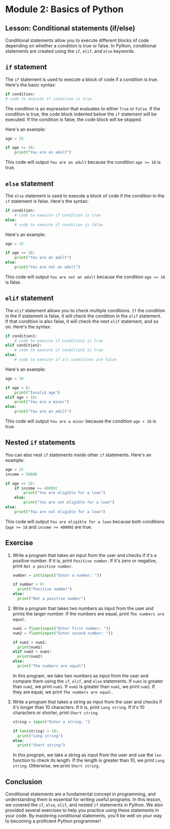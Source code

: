 # Module 2: Basics of Python

## Lesson: Conditional statements (if/else)

Conditional statements allow you to execute different blocks of code depending on whether a condition is true or false. In Python, conditional statements are created using the `if`, `elif`, and `else` keywords.

## `if` statement

The `if` statement is used to execute a block of code if a condition is true. Here's the basic syntax:

```python
if condition:
# code to execute if condition is true
```

The condition is an expression that evaluates to either `True` or `False`. If the condition is true, the code block indented below the `if` statement will be executed. If the condition is false, the code block will be skipped.

Here's an example:

```python
age = 25

if age >= 18:
    print("You are an adult")
```

This code will output `You are an adult` because the condition `age >= 18` is true.

## `else` statement

The `else` statement is used to execute a block of code if the condition in the `if` statement is false. Here's the syntax:

```python
if condition:
    # code to execute if condition is true
else:
    # code to execute if condition is false
```

Here's an example:

```python
age = 15

if age >= 18:
    print("You are an adult")
else:
    print("You are not an adult")
```

This code will output `You are not an adult` because the condition `age >= 18` is false.

## `elif` statement

The `elif` statement allows you to check multiple conditions. `If` the condition in the if statement is false, it will check the condition in the `elif` statement. If that condition is also false, it will check the next `elif` statement, and so on. Here's the syntax:

```python
if condition1:
    # code to execute if condition1 is true
elif condition2:
    # code to execute if condition2 is true
else:
    # code to execute if all conditions are false
```

Here's an example:

```python
age = 10

if age < 0:
    print("Invalid age")
elif age < 18:
    print("You are a minor")
else:
    print("You are an adult")
```

This code will output `You are a minor` because the condition `age < 18` is true.

## Nested `if` statements

You can also nest `if` statements inside other `if` statements. Here's an example:

```python
age = 25
income = 50000

if age >= 18:
    if income >= 40000:
        print("You are eligible for a loan")
    else:
        print("You are not eligible for a loan")
else:
    print("You are not eligible for a loan")
```

This code will output `You are eligible for a loan` because both conditions (`age >= 18` and `income >= 40000`) are true.

## Exercise

1. Write a program that takes an input from the user and checks if it's a positive number. If it is, print `Positive number`. If it's zero or negative, print `Not a positive number`.

   ```python
   number = int(input("Enter a number: "))

   if number > 0:
     print("Positive number")
   else:
     print("Not a positive number")
   ```

2. Write a program that takes two numbers as input from the user and prints the larger number. If the numbers are equal, print `The numbers are equal`.

   ```python
   num1 = float(input("Enter first number: "))
   num2 = float(input("Enter second number: "))

   if num1 > num2:
     print(num1)
   elif num2 > num1:
     print(num2)
   else:
     print("The numbers are equal")
   ```

   In this program, we take two numbers as input from the user and compare them using the `if`, `elif`, and `else` statements. If `num1` is greater than `num2`, we print `num1`. If `num2` is greater than `num1`, we print `num2`. If they are equal, we print `The numbers are equal.`

3. Write a program that takes a string as input from the user and checks if it's longer than 10 characters. If it is, print `Long string`. If it's 10 characters or shorter, print `Short string`.

   ```python
   string = input("Enter a string: ")

   if len(string) > 10:
     print("Long string")
   else:
     print("Short string")
   ```

   In this program, we take a string as input from the user and use the `len` function to check its length. If the length is greater than 10, we print `Long string`. Otherwise, we print `Short string`.

## Conclusion

Conditional statements are a fundamental concept in programming, and understanding them is essential for writing useful programs. In this lesson, we covered the `if`, `else`, `elif`, and nested `if` statements in Python. We also provided several exercises to help you practice using these statements in your code. By mastering conditional statements, you'll be well on your way to becoming a proficient Python programmer!
